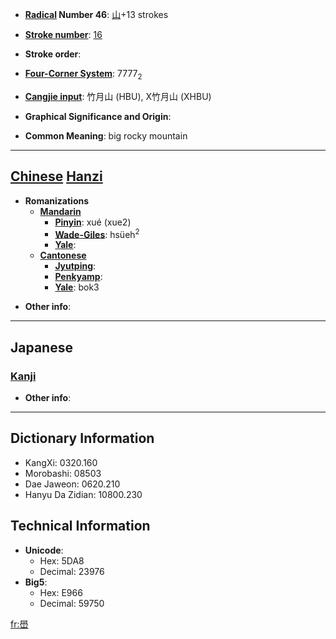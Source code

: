 * '''[[Wiktionary:Chinese radical index| Radical]] Number 46''': [[Wiktionary:Chinese radical index 山|山]]+13 strokes

* '''[[Wiktionary:Chinese total strokes index|Stroke number]]''': [[Wiktionary:Chinese total strokes index 16|16]]

* '''Stroke order''': 

* '''[[Wiktionary:Chinese four corner index|Four-Corner System]]''': 7777<sub>2</sub>

* '''[[Wiktionary:Chinese Cangjie index|Cangjie input]]''': 竹月山 (HBU), X竹月山 (XHBU)

* '''Graphical Significance and Origin''': 

* '''Common Meaning''': big rocky mountain

----

== [[Chinese]] [[Hanzi]] ==

* '''Romanizations'''
** '''[[Mandarin]]'''
*** '''[[Pinyin]]''': xué (xue2)
*** '''[[Wade-Giles]]''': hsüeh<sup>2</sup>
*** '''[[Yale]]''': 
** '''[[Cantonese]]'''
*** '''[[Jyutping]]''':
*** '''[[Penkyamp]]''': 
*** '''[[Yale]]''': bok3

* '''Other info''': 

----

==Japanese==
===[[Kanji]]===
{{kanji|on readings=[[かく]] (kaku), [[がく]] (gaku)|kun readings=}}

* '''Other info''':  

----

== Dictionary Information ==

* KangXi: 0320.160
* Morobashi: 08503
* Dae Jaweon: 0620.210
* Hanyu Da Zidian: 10800.230

== Technical Information ==

* '''Unicode''':
** Hex: 5DA8
** Decimal: 23976
* '''Big5''':
** Hex: E966
** Decimal: 59750

[[fr:嶨]]